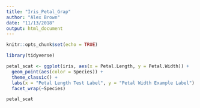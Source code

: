 ```yaml
---
title: "Iris_Petal_Grap"
author: "Alex Brown"
date: "11/13/2018"
output: html_document
---
```


```r
knitr::opts_chunk$set(echo = TRUE)
```

```r
library(tidyverse)

petal_scat <- ggplot(iris, aes(x = Petal.Length, y = Petal.Width)) +
  geom_point(aes(color = Species)) +
  theme_classic() +
  labs(x = "Petal Length Test Label", y = "Petal Width Example Label") +
  facet_wrap(~Species)

petal_scat
```

